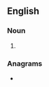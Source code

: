 {{also|zepto-meters}}
==English==

===Noun===
{{head|en|noun plural form}}

# {{plural of|zeptometer|lang=en}}

===Anagrams===
* {{anagrams|en|zeptometres}}